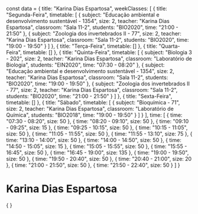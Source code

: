 const data = {
  title: "Karina Dias Espartosa",
  weekClasses: [
    {
      title: "Segunda-Feira",
      timetable: [
        {
          subject: "Educação ambiental e desenvolvimento sustentável - 1354",
          size: 2,
          teacher: "Karina Dias Espartosa",
          classroom: "Sala 11-2",
          students: "BIO2020",
          time: "21:00 - 21:50"
        },
        {
          subject: "Zoologia dos invertebrados II - 77",
          size: 2,
          teacher: "Karina Dias Espartosa",
          classroom: "Sala 11-2",
          students: "BIO2020",
          time: "19:00 - 19:50"
        }
      ]
    },
    {
      title: "Terça-Feira",
      timetable: []
    },
    {
      title: "Quarta-Feira",
      timetable: []
    },
    {
      title: "Quinta-Feira",
      timetable: [
        {
          subject: "Biologia 3 - 202",
          size: 2,
          teacher: "Karina Dias Espartosa",
          classroom: "Laboratório de Biologia",
          students: "EIN2020",
          time: "07:30 - 08:20"
        },
        {
          subject: "Educação ambiental e desenvolvimento sustentável - 1354",
          size: 2,
          teacher: "Karina Dias Espartosa",
          classroom: "Sala 11-2",
          students: "BIO2020",
          time: "19:00 - 19:50"
        },
        {
          subject: "Zoologia dos invertebrados II - 77",
          size: 2,
          teacher: "Karina Dias Espartosa",
          classroom: "Sala 11-2",
          students: "BIO2020",
          time: "21:00 - 21:50"
        }
      ]
    },
    {
      title: "Sexta-Feira",
      timetable: []
    },
    {
      title: "Sábado",
      timetable: [
        {
          subject: "Bioquímica - 71",
          size: 2,
          teacher: "Karina Dias Espartosa",
          classroom: "Laboratório de Química",
          students: "BIO2018",
          time: "19:00 - 19:50"
        }
      ]
    }
  ],
  time: [
    {
      time: "07:30 - 08:20",
      size: 50
    },
    {
      time: "08:20 - 09:10",
      size: 50
    },
    {
      time: "09:10 - 09:25",
      size: 15
    },
    {
      time: "09:25 - 10:15",
      size: 50
    },
    {
      time: "10:15 - 11:05",
      size: 50
    },
    {
      time: "11:05 - 11:55",
      size: 50
    },
    {
      time: "11:55 - 13:10",
      size: 75
    },
    {
      time: "13:10 - 14:00",
      size: 50
    },
    {
      time: "14:00 - 14:50",
      size: 50
    },
    {
      time: "14:50 - 15:05",
      size: 15
    },
    {
      time: "15:05 - 15:55",
      size: 50
    },
    {
      time: "15:55 - 16:45",
      size: 50
    },
    {
      time: "16:45 - 19:00",
      size: 135
    },
    {
      time: "19:00 - 19:50",
      size: 50
    },
    {
      time: "19:50 - 20:40",
      size: 50
    },
    {
      time: "20:40 - 21:00",
      size: 20
    },
    {
      time: "21:00 - 21:50",
      size: 50
    },
    {
      time: "21:50 - 22:40",
      size: 50
    }
  ]
}

# Karina Dias Espartosa

<div>
    {
        <Grid
            title={data.title} 
            weekClasses={data.weekClasses} 
            time={data.time}
        />
    }
</div>